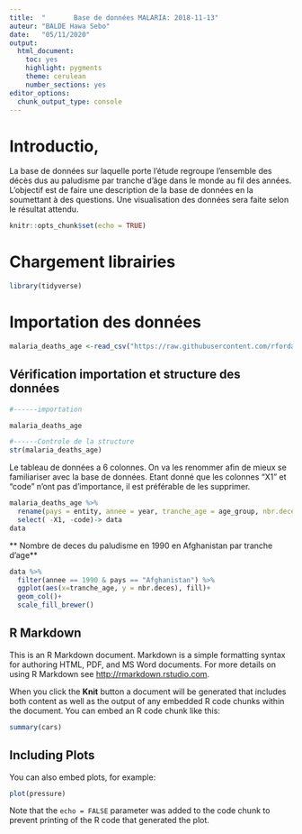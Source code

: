```yaml
---
title:  "       Base de données MALARIA: 2018-11-13"
auteur: "BALDE Hawa Sebo"
date:   "05/11/2020"
output: 
  html_document: 
    toc: yes
    highlight: pygments
    theme: cerulean
    number_sections: yes
editor_options: 
  chunk_output_type: console
---
```


# Introductio,  

   La base de données sur laquelle porte l'étude regroupe l'ensemble des
décès dus au paludisme par tranche d'âge dans le monde au fil des années.
L'objectif est de faire une description de la base de données en la 
soumettant à des questions. Une visualisation des données sera faite selon
le résultat attendu.

```r
knitr::opts_chunk$set(echo = TRUE)
```


# Chargement librairies

```r
library(tidyverse)
```

# Importation des données

```r

malaria_deaths_age <-read_csv("https://raw.githubusercontent.com/rfordatascience/tidytuesday/master/data/2018/2018-11-13/malaria_deaths_age.csv")

```
## Vérification importation et structure des données

```r
#------importation

malaria_deaths_age

```

```r
#------Controle de la structure
str(malaria_deaths_age)
```


Le tableau de données a 6 colonnes. On va les renommer
afin de mieux se familiariser avec la base de données. Etant donné
que les colonnes "X1" et "code" n'ont pas d'importance, il est préférable de les supprimer.


```r
malaria_deaths_age %>% 
  rename(pays = entity, annee = year, tranche_age = age_group, nbr.deces=deaths) %>% 
  select( -X1, -code)-> data
data
```
** Nombre de deces du paludisme en 1990 en Afghanistan par tranche d'age**

```r
data %>% 
  filter(annee == 1990 & pays == "Afghanistan") %>% 
  ggplot(aes(x=tranche_age, y = nbr.deces), fill)+
  geom_col()+
  scale_fill_brewer()


```

## R Markdown

This is an R Markdown document. Markdown is a simple formatting syntax for authoring HTML, PDF, and MS Word documents. For more details on using R Markdown see <http://rmarkdown.rstudio.com>.

When you click the **Knit** button a document will be generated that includes both content as well as the output of any embedded R code chunks within the document. You can embed an R code chunk like this:

```r
summary(cars)
```

## Including Plots

You can also embed plots, for example:

```r
plot(pressure)
```

Note that the `echo = FALSE` parameter was added to the code chunk to prevent printing of the R code that generated the plot.
